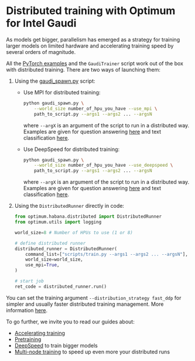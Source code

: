<!---
Copyright 2022 The HuggingFace Team. All rights reserved.

Licensed under the Apache License, Version 2.0 (the "License");
you may not use this file except in compliance with the License.
You may obtain a copy of the License at

    http://www.apache.org/licenses/LICENSE-2.0

Unless required by applicable law or agreed to in writing, software
distributed under the License is distributed on an "AS IS" BASIS,
WITHOUT WARRANTIES OR CONDITIONS OF ANY KIND, either express or implied.
See the License for the specific language governing permissions and
limitations under the License.
-->

# Distributed training with Optimum for Intel Gaudi

As models get bigger, parallelism has emerged as a strategy for training larger models on limited hardware and accelerating training speed by several orders of magnitude.

All the [PyTorch examples](/examples) and the `GaudiTrainer` script work out of the box with distributed training.
There are two ways of launching them:

1. Using the [gaudi_spawn.py](https://github.com/huggingface/optimum-habana/blob/v1.20-release/examples/gaudi_spawn.py) script:

   - Use MPI for distributed training:

     ```bash
     python gaudi_spawn.py \
         --world_size number_of_hpu_you_have --use_mpi \
         path_to_script.py --args1 --args2 ... --argsN
     ```

     where `--argX` is an argument of the script to run in a distributed way.
     Examples are given for question answering [here](https://github.com/huggingface/optimum-habana/blob/v1.20-release/examples/question-answering/README.md#multi-card-training) and text classification [here](https://github.com/huggingface/optimum-habana/tree/v1.20-release/examples/text-classification#multi-card-training).

   - Use DeepSpeed for distributed training:

     ```bash
     python gaudi_spawn.py \
         --world_size number_of_hpu_you_have --use_deepspeed \
         path_to_script.py --args1 --args2 ... --argsN
     ```

     where `--argX` is an argument of the script to run in a distributed way.
     Examples are given for question answering [here](https://github.com/huggingface/optimum-habana/blob/v1.20-release/examples/question-answering/README.md#using-deepspeed) and text classification [here](https://github.com/huggingface/optimum-habana/tree/v1.20-release/examples/text-classification#using-deepspeed).

2. Using the `DistributedRunner` directly in code:

   ```python
   from optimum.habana.distributed import DistributedRunner
   from optimum.utils import logging

   world_size=8 # Number of HPUs to use (1 or 8)

   # define distributed runner
   distributed_runner = DistributedRunner(
       command_list=["scripts/train.py --args1 --args2 ... --argsN"],
       world_size=world_size,
       use_mpi=True,
   )

   # start job
   ret_code = distributed_runner.run()
   ```

<Tip>

You can set the training argument `--distribution_strategy fast_ddp` for simpler and usually faster distributed training management. More information [here](../usage_guides/accelerate_training#fast-ddp).

</Tip>

To go further, we invite you to read our guides about:
- [Accelerating training](../usage_guides/accelerate_training)
- [Pretraining](../usage_guides/pretraining)
- [DeepSpeed](../usage_guides/deepspeed) to train bigger models
- [Multi-node training](../usage_guides/multi_node_training) to speed up even more your distributed runs
